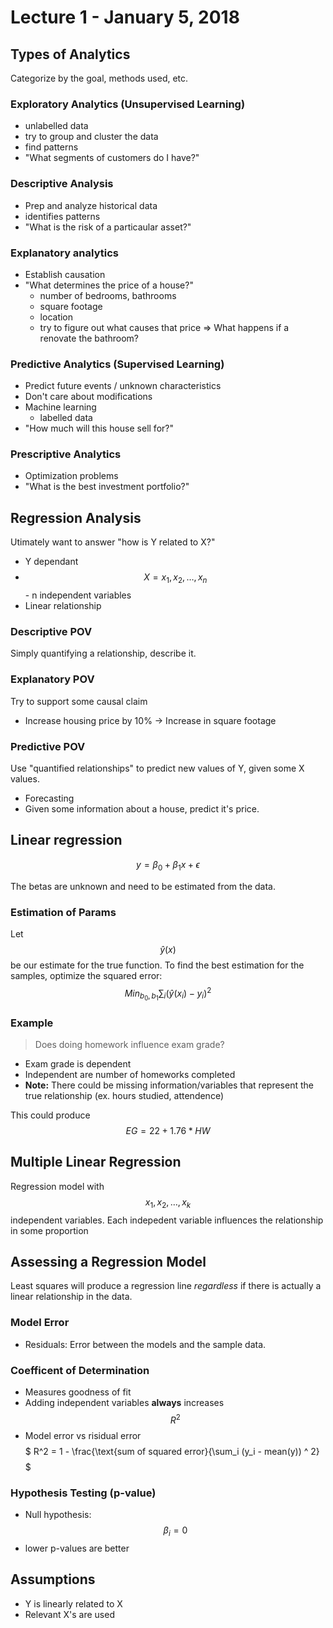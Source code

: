 # Lecture 1 - January 5, 2018

## Types of Analytics
Categorize by the goal, methods used, etc.

### Exploratory Analytics (Unsupervised Learning)
- unlabelled data
- try to group and cluster the data
- find patterns
- "What segments of customers do I have?"

### Descriptive Analysis
- Prep and analyze historical data
- identifies patterns
- "What is the risk of a particaular asset?"

### Explanatory analytics
- Establish causation
- "What determines the price of a house?"
  - number of bedrooms, bathrooms
  - square footage
  - location
  - try to figure out what causes that price => What happens if a renovate the bathroom?

### Predictive Analytics (Supervised Learning)
- Predict future events / unknown characteristics
- Don't care about modifications
- Machine learning
  - labelled data
- "How much will this house sell for?"

### Prescriptive Analytics
- Optimization problems
- "What is the best investment portfolio?"

## Regression Analysis

Utimately want to answer "how is Y related to X?"
- Y dependant
- $$X = x_1, x_2, \ldots, x_n$$ - n independent variables
- Linear relationship

### Descriptive POV
Simply quantifying a relationship, describe it.

### Explanatory POV
Try to support some causal claim
- Increase housing price by 10% -> Increase in square footage

### Predictive POV
Use "quantified relationships" to predict new values of Y, given some X values.
- Forecasting
- Given some information about a house, predict it's price.

## Linear regression
$$y = \beta_0 + \beta_1x + \epsilon$$

The betas are unknown and need to be estimated from the data.

### Estimation of Params
Let $$\hat{y}(x)$$ be our estimate for the true function.
To find the best estimation for the samples, optimize the squared error: $$Min_{b_0, b_1} \sum_i (\hat{y}(x_i) - y_i)^2$$

### Example

> Does doing homework influence exam grade?

- Exam grade is dependent
- Independent are number of homeworks completed
- **Note:** There could be missing information/variables that represent the true relationship (ex. hours studied, attendence)

This could produce $$EG = 22 + 1.76 * HW$$

## Multiple Linear Regression
Regression model with $$x_1, x_2, \ldots, x_k$$ independent variables. Each indepedent variable influences the relationship in some proportion

## Assessing a Regression Model
Least squares will produce a regression line *regardless* if there is actually a linear relationship in the data.

### Model Error
- Residuals: Error between the models and the sample data.

### Coefficent of Determination
- Measures goodness of fit
- Adding independent variables **always** increases $$R^2$$
- Model error vs risidual error
$$$$$
R^2 = 1 - \frac{\text{sum of squared error}{\sum_i (y_i - mean(y)) ^ 2}
$$$$$

### Hypothesis Testing (p-value)
- Null hypothesis: $$\beta_i = 0$$
- lower p-values are better

## Assumptions
- Y is linearly related to X
- Relevant X's are used
